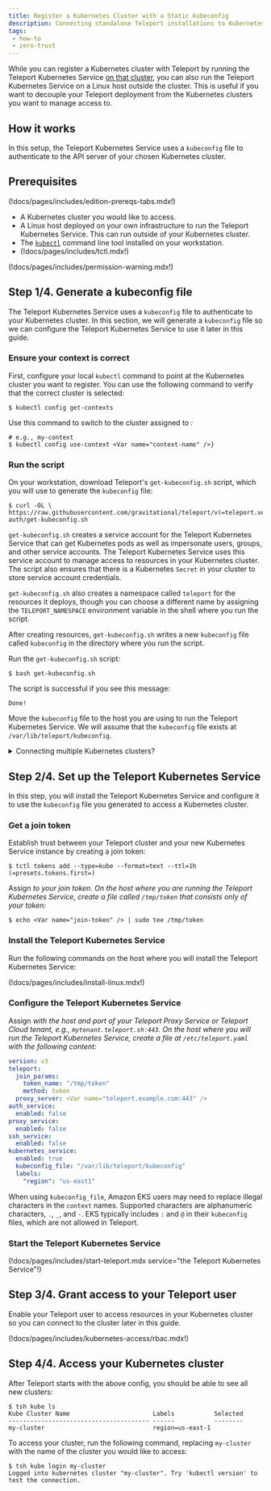 ```yaml
---
title: Register a Kubernetes Cluster with a Static kubeconfig
description: Connecting standalone Teleport installations to Kubernetes clusters.
tags:
 - how-to
 - zero-trust
---
```


While you can register a Kubernetes cluster with Teleport by running the
Teleport Kubernetes Service [on that cluster](../getting-started.mdx), you can
also run the Teleport Kubernetes Service on a Linux host outside the cluster.
This is useful if you want to decouple your Teleport deployment from the
Kubernetes clusters you want to manage access to.

## How it works

In this setup, the Teleport Kubernetes Service uses a `kubeconfig` file to
authenticate to the API server of your chosen Kubernetes cluster.

## Prerequisites

(!docs/pages/includes/edition-prereqs-tabs.mdx!)

- A Kubernetes cluster you would like to access.
- A Linux host deployed on your own infrastructure to run the Teleport
  Kubernetes Service. This can run outside of your Kubernetes cluster. 
- The [`kubectl`](https://kubernetes.io/docs/reference/kubectl/) command line
  tool installed on your workstation.
- (!docs/pages/includes/tctl.mdx!)

(!docs/pages/includes/permission-warning.mdx!)

## Step 1/4. Generate a kubeconfig file

The Teleport Kubernetes Service uses a `kubeconfig` file to authenticate to your
Kubernetes cluster. In this section, we will generate a `kubeconfig` file so we
can configure the Teleport Kubernetes Service to use it later in this guide.

### Ensure your context is correct

First, configure your local `kubectl` command to point at the Kubernetes cluster
you want to register. You can use the following command to verify that
the correct cluster is selected:

```code
$ kubectl config get-contexts
```

Use this command to switch to the cluster assigned to 
<Var name="context-name"/>:

```code
# e.g., my-context
$ kubectl config use-context <Var name="context-name" />}
```

### Run the script

On your workstation, download Teleport's `get-kubeconfig.sh` script, which you
will use to generate the `kubeconfig` file:

```code
$ curl -OL \
https://raw.githubusercontent.com/gravitational/teleport/v(=teleport.version=)/examples/k8s-auth/get-kubeconfig.sh
```

`get-kubeconfig.sh` creates a service account for the Teleport Kubernetes
Service that can get Kubernetes pods as well as impersonate users, groups, and
other service accounts. The Teleport Kubernetes Service uses this service
account to manage access to resources in your Kubernetes cluster. The script
also ensures that there is a Kubernetes `Secret` in your cluster to store
service account credentials. 

`get-kubeconfig.sh` also creates a namespace called `teleport` for the
resources it deploys, though you can choose a different name by assigning the
`TELEPORT_NAMESPACE` environment variable in the shell where you run the
script. 

After creating resources, `get-kubeconfig.sh` writes a new `kubeconfig` file
called `kubeconfig` in the directory where you run the script.

Run the `get-kubeconfig.sh` script:

```code
$ bash get-kubeconfig.sh
```

The script is successful if you see this message:

```text
Done!
```

Move the `kubeconfig` file to the host you are using to run the Teleport
Kubernetes Service. We will assume that the `kubeconfig` file exists at
`/var/lib/teleport/kubeconfig`.

<details>
<summary>Connecting multiple Kubernetes clusters?</summary>

You can connect multiple Kubernetes clusters to Teleport from one `kubeconfig`
file if it contains multiple entries. Use
[merge-kubeconfigs.sh](https://github.com/gravitational/teleport/blob/branch/v(=teleport.major_version=)/examples/k8s-auth/merge-kubeconfigs.sh)
to combine multiple `kubeconfig` files generated by `get-kubeconfig.sh`.

</details>

## Step 2/4. Set up the Teleport Kubernetes Service

In this step, you will install the Teleport Kubernetes Service and configure it
to use the `kubeconfig` file you generated to access a Kubernetes cluster.

### Get a join token

Establish trust between your Teleport cluster and your new Kubernetes Service
instance by creating a join token:

```code
$ tctl tokens add --type=kube --format=text --ttl=1h
(=presets.tokens.first=)
```

Assign <Var name="join-token" /> to your join token. On the host where you are
running the Teleport Kubernetes Service, create a file called `/tmp/token` that
consists only of your token:

```code
$ echo <Var name="join-token" /> | sudo tee /tmp/token
```

### Install the Teleport Kubernetes Service

Run the following commands on the host where you will install the Teleport
Kubernetes Service:

(!docs/pages/includes/install-linux.mdx!)

### Configure the Teleport Kubernetes Service

Assign <Var name="teleport.example.com:443" /> with the host and port of your
Teleport Proxy Service or Teleport Cloud tenant, e.g.,
`mytenant.teleport.sh:443`. On the host where you will run the Teleport
Kubernetes Service, create a file at `/etc/teleport.yaml` with the following
content:

```yaml
version: v3
teleport:
  join_params:
    token_name: "/tmp/token"
    method: token
  proxy_server: <Var name="teleport.example.com:443" />
auth_service:
  enabled: false
proxy_service:
  enabled: false
ssh_service:
  enabled: false
kubernetes_service:
  enabled: true
  kubeconfig_file: "/var/lib/teleport/kubeconfig"
  labels:
    "region": "us-east1"
```


<Admonition type="warning" title="Warning" >

When using `kubeconfig_file`, Amazon EKS users may need to replace illegal
characters in the `context` names. Supported characters are alphanumeric
characters, `.`, `_`, and `-`. EKS typically includes `:` and `@` in their
`kubeconfig` files, which are not allowed in Teleport.

</Admonition>

### Start the Teleport Kubernetes Service

(!docs/pages/includes/start-teleport.mdx service="the Teleport Kubernetes Service"!)

## Step 3/4. Grant access to your Teleport user

Enable your Teleport user to access resources in your Kubernetes cluster so you
can connect to the cluster later in this guide.

(!docs/pages/includes/kubernetes-access/rbac.mdx!)

## Step 4/4. Access your Kubernetes cluster

After Teleport starts with the above config, you should be able to see all new
clusters:

```code
$ tsh kube ls
Kube Cluster Name                       Labels           Selected
--------------------------------------- ------           --------
my-cluster                              region=us-east-1
```

To access your cluster, run the following command, replacing `my-cluster` with
the name of the cluster you would like to access:

```code
$ tsh kube login my-cluster
Logged into kubernetes cluster "my-cluster". Try 'kubectl version' to test the connection.
```
